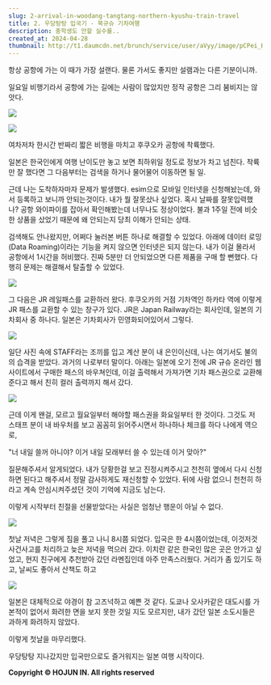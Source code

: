 ```yaml
---
slug: 2-arrival-in-woodang-tangtang-northern-kyushu-train-travel
title: 2. 우당탕탕 입국기 - 북규슈 기차여행
description: 중학생도 안할 실수를..
created_at: 2024-04-28
thumbnail: http://t1.daumcdn.net/brunch/service/user/aVyy/image/pCPei_HAROaXHJG0tzFqKPAde5g.HEIC
---
```


항상 공항에 가는 이 때가 가장 설랜다. 물론 가서도 좋지만 설램과는 다른 기분이니까.

일요일 비행기라서 공항에 가는 길에는 사람이 많았지만 정작 공항은 그리 붐비지는 않앗다.

![](http://t1.daumcdn.net/brunch/service/user/aVyy/image/1aHvP5fm7_5Sa5MhAX-mOU2Qsy0.HEIC)

![](http://t1.daumcdn.net/brunch/service/user/aVyy/image/J9rPGBsEyv3xSXVle2MATykCAp0.HEIC)

여차저차 한시간 반짜리 짧은 비행을 마치고 후쿠오카 공항에 착륙했다.

일본은 한국인에게 여행 난이도만 놓고 보면 최하위일 정도로 정보가 차고 넘친다. 착륙만 잘 했다면 그 다음부터는 검색을 하거나 물어물어
이동하면 될 일.

근데 나는 도착하자마자 문제가 발생했다. esim으로 모바일 인터넷을 신청해놨는데, 와서 등록하고 보니까 안되는것이다. 내가 뭘 잘못샀나
싶었다. 혹시 날짜를 잘못입력했나? 공항 와이파이를 잡아서 확인해봤는데 너무나도 정상이었다. 불과 1주일 전에 비슷한 상품을 샀었기 때문에
왜 안되는지 당최 이해가 안되는 상태.

검색해도 안나왔지만, 어쩌다 눌러본 버튼 하나로 해결할 수 있었다. 아래에 데이터 로밍(Data Roaming)이라는 기능을 켜지 않으면
인터넷은 되지 않는다. 내가 이걸 몰라서 공항에서 1시간을 허비했다. 진짜 5분만 더 안되었으면 다른 제품을 구매 할 뻔했다. 다행히 문제는
해결해서 탈출할 수 있었다.

![](http://t1.daumcdn.net/brunch/service/user/aVyy/image/vU3B62iwt2eyNvjLC91n8eU9EYk.jpeg)

그 다음은 JR 레일패스를 교환하러 왔다. 후쿠오카의 거점 기차역인 하카타 역에 이렇게 JR 패스를 교환할 수 있는 창구가 있다. JR은
Japan Railway라는 회사인데, 일본의 기차회사 중 하나다. 일본은 기차회사가 민영화되어있어서 그렇다.

![](http://t1.daumcdn.net/brunch/service/user/aVyy/image/D8aTPbraf7zSmn3Gnf6s9sphSws.HEIC)

일단 사진 속에 STAFF라는 조끼를 입고 계산 분이 내 은인이신데, 나는 여기서도 불의의 습격을 받았다. 과거의 나로부터 말이다. 아래는
일본에 오기 전에 JR 규슈 온라인 웹사이트에서 구매한 패스의 바우쳐인데, 이걸 출력해서 가져가면 기차 패스권으로 교환해준다고 해서 친히
컬러 출력까지 해서 갔다.

![](http://t1.daumcdn.net/brunch/service/user/aVyy/image/FdmPJ_fEv2tkJxxEZ1hy-o7eb_g.jpeg)

근데 이게 왠걸, 모르고 월요일부터 해야할 패스권을 화요일부터 한 것이다. 그것도 저 스태프 분이 내 바우처를 보고 꼼꼼히 읽어주시면서
하나하나 체크를 하다 나에게 역으로,

"너 내일 쓸꺼 아니야? 이거 내일 모래부터 쓸 수 있는데 이거 맞아?"

질문해주셔서 알게되었다. 내가 당황한걸 보고 진정시켜주시고 천천히 옆에서 다시 신청하면 된다고 해주셔서 정말 감사하게도 재신청할 수 있었다.
뒤에 사람 없으니 천천히 하라고 계속 안심시켜주셨던 것이 기억에 지금도 남는다.

이렇게 시작부터 친절을 선물받았다는 사실은 엄청난 행운이 아닐 수 없다.

![](http://t1.daumcdn.net/brunch/service/user/aVyy/image/c2AeZWV8bxXU6S_fY_70g_GWQL8.HEIC)

첫날 저녁은 그렇게 짐을 풀고 나니 8시쯤 되었다. 입국은 한 4시쯤이었는데, 이것저것 사건사고를 처리하고 늦은 저녁을 먹으러 갔다. 이치란
같은 한국인 많은 곳은 안가고 싶었고, 현지 친구에게 추천받아 갔던 라멘집인데 아주 만족스러웠다. 거리가 좀 있기도 하고, 날씨도 좋아서
산책도 하고

![](http://t1.daumcdn.net/brunch/service/user/aVyy/image/5KR0QxfUw37i3ldX1uk1ufOR4aI.HEIC)

일본은 대체적으로 야경이 참 고즈넉하고 예쁜 것 같다. 도쿄나 오사카같은 대도시를 가본적이 없어서 화려한 면을 보지 못한 것일 지도
모르지만, 내가 갔던 일본 소도시들은 과하게 화려하지 않았다.

이렇게 첫날을 마무리했다.

우당탕탕 지나갔지만 입국만으로도 즐거워지는 일본 여행 시작이다.


**Copyright © HOJUN IN. All rights reserved**